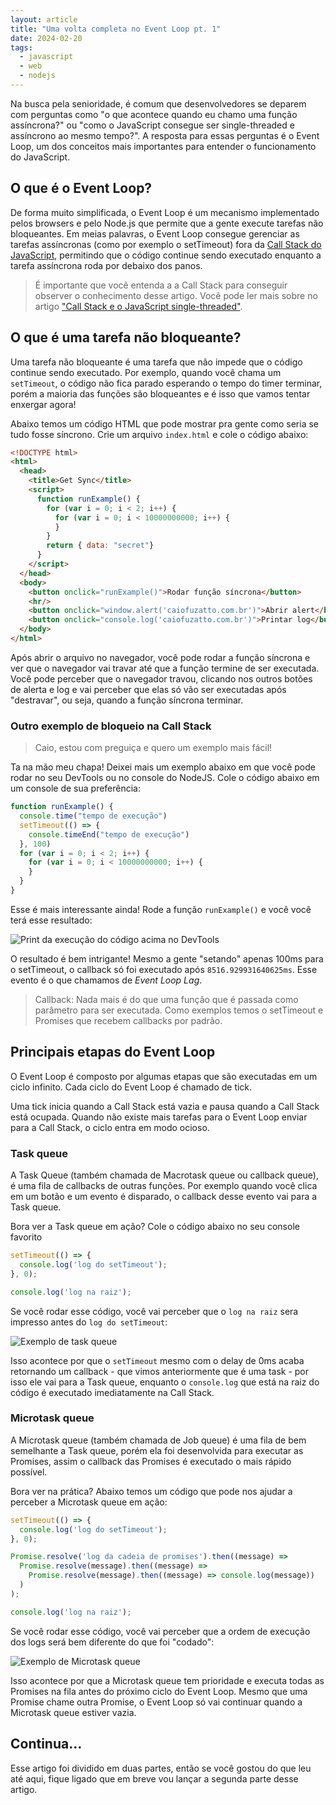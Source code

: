 ```yaml
---
layout: article
title: "Uma volta completa no Event Loop pt. 1"
date: 2024-02-20
tags:
  - javascript
  - web
  - nodejs
---
```


Na busca pela senioridade, é comum que desenvolvedores se deparem com perguntas como "o que acontece quando eu chamo uma função assíncrona?" ou "como o JavaScript consegue ser single-threaded e assíncrono ao mesmo tempo?". A resposta para essas perguntas é o Event Loop, um dos conceitos mais importantes para entender o funcionamento do JavaScript.

## O que é o Event Loop?

De forma muito simplificada, o Event Loop é um mecanismo implementado pelos browsers e pelo Node.js que permite que a gente execute tarefas não bloqueantes. Em meias palavras, o Event Loop consegue gerenciar as tarefas assíncronas (como por exemplo o setTimeout) fora da [Call Stack do JavaScript](/post/call-stack-eo-javascript-single-threaded/), permitindo que o código continue sendo executado enquanto a tarefa assíncrona roda por debaixo dos panos.

> É importante que você entenda a a Call Stack para conseguir observer o conhecimento desse artigo. Você pode ler mais sobre no artigo ["Call Stack e o JavaScript single-threaded"](/post/call-stack-eo-javascript-single-threaded/).

## O que é uma tarefa não bloqueante?

Uma tarefa não bloqueante é uma tarefa que não impede que o código continue sendo executado. Por exemplo, quando você chama um `setTimeout`, o código não fica parado esperando o tempo do timer terminar, porém a maioria das funções são bloqueantes e é isso que vamos tentar enxergar agora! 

Abaixo temos um código HTML que pode mostrar pra gente como seria se tudo fosse síncrono. Crie um arquivo `index.html` e cole o código abaixo:

```html
<!DOCTYPE html>
<html>
  <head>
    <title>Get Sync</title>
    <script>
      function runExample() {
        for (var i = 0; i < 2; i++) {
          for (var i = 0; i < 10000000000; i++) {
          }
        }
        return { data: "secret"}
      }
    </script>
  </head>
  <body>
    <button onclick="runExample()">Rodar função síncrona</button>
    <hr/>
    <button onclick="window.alert('caiofuzatto.com.br')">Abrir alert</button>
    <button onclick="console.log('caiofuzatto.com.br')">Printar log</button>
  </body>
</html>
```

Após abrir o arquivo no navegador, você pode rodar a função síncrona e ver que o navegador vai travar até que a função termine de ser executada. Você pode perceber que o navegador travou, clicando nos outros botões de alerta e log e vai perceber que elas só vão ser executadas após "destravar", ou seja, quando a função síncrona terminar.

### Outro exemplo de bloqueio na Call Stack

> Caio, estou com preguiça e quero um exemplo mais fácil!

Ta na mão meu chapa! Deixei mais um exemplo abaixo em que você pode rodar no seu DevTools ou no console do NodeJS. Cole o código abaixo em um console de sua preferência:

```javascript
function runExample() {
  console.time("tempo de execução")
  setTimeout(() => {
    console.timeEnd("tempo de execução")
  }, 100)
  for (var i = 0; i < 2; i++) {
    for (var i = 0; i < 10000000000; i++) {
    }
  }
}
```

Esse é mais interessante ainda! Rode a função `runExample()` e você você terá esse resultado:

![Print da execução do código acima no DevTools](/uploads/event-loop-lag.png)

O resultado é bem intrigante! Mesmo a gente "setando" apenas 100ms para o setTimeout, o callback só foi executado após `8516.929931640625ms`. Esse evento é o que chamamos de *Event Loop Lag*.

> Callback: Nada mais é do que uma função que é passada como parâmetro para ser executada. Como exemplos temos o setTimeout e Promises que recebem callbacks por padrão.

## Principais etapas do Event Loop

O Event Loop é composto por algumas etapas que são executadas em um ciclo infinito. Cada ciclo do Event Loop é chamado de tick.

Uma tick inicia quando a Call Stack está vazia e pausa quando a Call Stack está ocupada. Quando não existe mais tarefas para o Event Loop enviar para a Call Stack, o ciclo entra em modo ocioso.

### Task queue

A Task Queue (também chamada de Macrotask queue ou callback queue), é uma fila de callbacks de outras funções. Por exemplo quando você clica em um botão e um evento é disparado, o callback desse evento vai para a Task queue.

Bora ver a Task queue em ação? Cole o código abaixo no seu console favorito

```javascript
setTimeout(() => {
  console.log('log do setTimeout');
}, 0);

console.log('log na raiz');
```

Se você rodar esse código, você vai perceber que o `log na raiz` sera impresso antes do `log do setTimeout`:

![Exemplo de task queue](/uploads/event-loop-task-queue.png)

Isso acontece por que o `setTimeout` mesmo com o delay de 0ms acaba retornando um callback - que vimos anteriormente que é uma task - por isso ele vai para a Task queue, enquanto o `console.log` que está na raiz do código é executado imediatamente na Call Stack.

### Microtask queue

A Microtask queue (também chamada de Job queue) é uma fila de bem semelhante a Task queue, porém ela foi desenvolvida para executar as Promises, assim o callback das Promises é executado o mais rápido possível. 

Bora ver na prática? Abaixo temos um código que pode nos ajudar a perceber a Microtask queue em ação:

```javascript
setTimeout(() => {
  console.log('log do setTimeout');
}, 0);

Promise.resolve('log da cadeia de promises').then((message) =>
  Promise.resolve(message).then((message) => 
    Promise.resolve(message).then((message) => console.log(message))
  )
);

console.log('log na raiz');
```

Se você rodar esse código, você vai perceber que a ordem de execução dos logs será bem diferente do que foi "codado":

![Exemplo de Microtask queue](/uploads/event-loop-microtask-queue.png)

Isso acontece por que a Microtask queue tem prioridade e executa todas as Promises na fila antes do próximo ciclo do Event Loop. Mesmo que uma Promise chame outra Promise, o Event Loop só vai continuar quando a Microtask queue estiver vazia.

## Continua...

Esse artigo foi dividido em duas partes, então se você gostou do que leu até aqui, fique ligado que em breve vou lançar a segunda parte desse artigo. 
